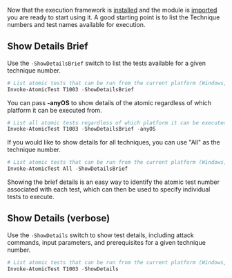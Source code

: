 
Now that the execution framework is [installed](/invoke-atomicredteam/getting-started) and the module is [imported](/invoke-atomicredteam/import-module) you are ready to start using it. A good starting point is to list the Technique numbers and test names available for execution.

## Show Details Brief

Use the `-ShowDetailsBrief` switch to list the tests available for a given technique number.

```powershell copy
# List atomic tests that can be run from the current platform (Windows,Linux,macOS)
Invoke-AtomicTest T1003 -ShowDetailsBrief
```

<Callout emoji="ℹ️">
  You can pass <b>-anyOS</b> to show details of the atomic regardless of which platform it can be executed from.
</Callout>

```powershell copy
# List all atomic tests regardless of which platform it can be executed from
Invoke-AtomicTest T1003 -ShowDetailsBrief -anyOS
```

If you would like to show details for all techniques, you can use "All" as the technique number.

```powershell copy
# List atomic tests that can be run from the current platform (Windows,Linux,macOS)
Invoke-AtomicTest All -ShowDetailsBrief
```

Showing the brief details is an easy way to identify the atomic test number associated with each test, which can then be used to specify individual tests to execute.

## Show Details (verbose)

Use the `-ShowDetails` switch to show test details, including attack commands, input parameters, and prerequisites for a given technique number.

```powershell copy
# List atomic tests that can be run from the current platform (Windows,Linux,macOS)
Invoke-AtomicTest T1003 -ShowDetails
```

